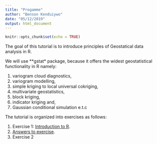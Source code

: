 ```yaml
---
title: "Progamme"
author: "Benson Kenduiywo"
date: "05/12/2019"
output: html_document
---
```


```r
knitr::opts_chunk$set(echo = TRUE)
```

The goal of this tutorial is to introduce principles of Geostatical data analysis in R.

We will use **gstat* package, because it offers the widest geostatistical functionality in R namely: 

1. variogram cloud diagnostics, 
2. variogram modelling, 
3. simple kriging to local universal cokriging, 
4. multivariate geostatistics, 
5. block kriging, 
6. indicator kriging and, 
7. Gaussian conditional simulation e.t.c

The tutorial is organized into exercises as follows:

1. Exercise 1: [Introduction to R](ex1_intro2R.html).
2. [Answers to exercise](ex1_intro2R_answers.html).
3. Exercise 2